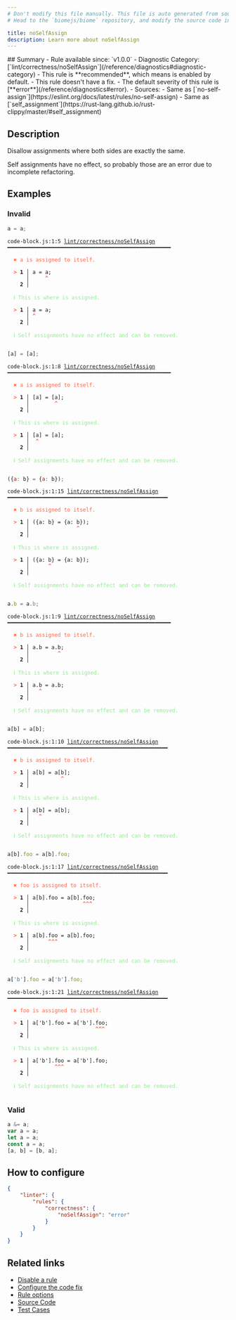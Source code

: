 ```yaml
---
# Don't modify this file manually. This file is auto generated from source, and you will lose your changes next time the website is built.
# Head to the `biomejs/biome` repository, and modify the source code in there.

title: noSelfAssign
description: Learn more about noSelfAssign
---
```


<Tabs>
<TabItem label="JavaScript (and super languages)" icon="seti:javascript">
## Summary
- Rule available since: `v1.0.0`
- Diagnostic Category: [`lint/correctness/noSelfAssign`](/reference/diagnostics#diagnostic-category)
- This rule is **recommended**, which means is enabled by default.
- This rule doesn't have a fix.
- The default severity of this rule is [**error**](/reference/diagnostics#error).
- Sources: 
  - Same as [`no-self-assign`](https://eslint.org/docs/latest/rules/no-self-assign)
  - Same as [`self_assignment`](https://rust-lang.github.io/rust-clippy/master/#self_assignment)

## Description
Disallow assignments where both sides are exactly the same.

Self assignments have no effect, so probably those are an error due to incomplete refactoring.

## Examples

### Invalid

```js
a = a;
```

<pre class="language-text"><code class="language-text">code-block.js:1:5 <a href="https://biomejs.dev/linter/rules/no-self-assign">lint/correctness/noSelfAssign</a> ━━━━━━━━━━━━━━━━━━━━━━━━━━━━━━━━━━━━━━━━━━━━━━━━━━━━<br /><br />  <strong><span style="color: Tomato;">✖</span></strong> <span style="color: Tomato;">a is assigned to itself.</span><br />  <br />  <strong><span style="color: Tomato;">&gt;</span></strong> <strong>1 │ </strong>a = a;<br />   <strong>   │ </strong>    <strong><span style="color: Tomato;">^</span></strong><br />    <strong>2 │ </strong><br />  <br />  <strong><span style="color: lightgreen;">ℹ</span></strong> <span style="color: lightgreen;">This is where is assigned.</span><br />  <br />  <strong><span style="color: Tomato;">&gt;</span></strong> <strong>1 │ </strong>a = a;<br />   <strong>   │ </strong><strong><span style="color: Tomato;">^</span></strong><br />    <strong>2 │ </strong><br />  <br />  <strong><span style="color: lightgreen;">ℹ</span></strong> <span style="color: lightgreen;">Self assignments have no effect and can be removed.</span><br />  <br /></code></pre>

```js
[a] = [a];
```

<pre class="language-text"><code class="language-text">code-block.js:1:8 <a href="https://biomejs.dev/linter/rules/no-self-assign">lint/correctness/noSelfAssign</a> ━━━━━━━━━━━━━━━━━━━━━━━━━━━━━━━━━━━━━━━━━━━━━━━━━━━━<br /><br />  <strong><span style="color: Tomato;">✖</span></strong> <span style="color: Tomato;">a is assigned to itself.</span><br />  <br />  <strong><span style="color: Tomato;">&gt;</span></strong> <strong>1 │ </strong>[a] = [a];<br />   <strong>   │ </strong>       <strong><span style="color: Tomato;">^</span></strong><br />    <strong>2 │ </strong><br />  <br />  <strong><span style="color: lightgreen;">ℹ</span></strong> <span style="color: lightgreen;">This is where is assigned.</span><br />  <br />  <strong><span style="color: Tomato;">&gt;</span></strong> <strong>1 │ </strong>[a] = [a];<br />   <strong>   │ </strong> <strong><span style="color: Tomato;">^</span></strong><br />    <strong>2 │ </strong><br />  <br />  <strong><span style="color: lightgreen;">ℹ</span></strong> <span style="color: lightgreen;">Self assignments have no effect and can be removed.</span><br />  <br /></code></pre>

```js
({a: b} = {a: b});
```

<pre class="language-text"><code class="language-text">code-block.js:1:15 <a href="https://biomejs.dev/linter/rules/no-self-assign">lint/correctness/noSelfAssign</a> ━━━━━━━━━━━━━━━━━━━━━━━━━━━━━━━━━━━━━━━━━━━━━━━━━━━<br /><br />  <strong><span style="color: Tomato;">✖</span></strong> <span style="color: Tomato;">b is assigned to itself.</span><br />  <br />  <strong><span style="color: Tomato;">&gt;</span></strong> <strong>1 │ </strong>(&#123;a: b&#125; = &#123;a: b&#125;);<br />   <strong>   │ </strong>              <strong><span style="color: Tomato;">^</span></strong><br />    <strong>2 │ </strong><br />  <br />  <strong><span style="color: lightgreen;">ℹ</span></strong> <span style="color: lightgreen;">This is where is assigned.</span><br />  <br />  <strong><span style="color: Tomato;">&gt;</span></strong> <strong>1 │ </strong>(&#123;a: b&#125; = &#123;a: b&#125;);<br />   <strong>   │ </strong>     <strong><span style="color: Tomato;">^</span></strong><br />    <strong>2 │ </strong><br />  <br />  <strong><span style="color: lightgreen;">ℹ</span></strong> <span style="color: lightgreen;">Self assignments have no effect and can be removed.</span><br />  <br /></code></pre>

```js
a.b = a.b;
```

<pre class="language-text"><code class="language-text">code-block.js:1:9 <a href="https://biomejs.dev/linter/rules/no-self-assign">lint/correctness/noSelfAssign</a> ━━━━━━━━━━━━━━━━━━━━━━━━━━━━━━━━━━━━━━━━━━━━━━━━━━━━<br /><br />  <strong><span style="color: Tomato;">✖</span></strong> <span style="color: Tomato;">b is assigned to itself.</span><br />  <br />  <strong><span style="color: Tomato;">&gt;</span></strong> <strong>1 │ </strong>a.b = a.b;<br />   <strong>   │ </strong>        <strong><span style="color: Tomato;">^</span></strong><br />    <strong>2 │ </strong><br />  <br />  <strong><span style="color: lightgreen;">ℹ</span></strong> <span style="color: lightgreen;">This is where is assigned.</span><br />  <br />  <strong><span style="color: Tomato;">&gt;</span></strong> <strong>1 │ </strong>a.b = a.b;<br />   <strong>   │ </strong>  <strong><span style="color: Tomato;">^</span></strong><br />    <strong>2 │ </strong><br />  <br />  <strong><span style="color: lightgreen;">ℹ</span></strong> <span style="color: lightgreen;">Self assignments have no effect and can be removed.</span><br />  <br /></code></pre>

```js
a[b] = a[b];
```

<pre class="language-text"><code class="language-text">code-block.js:1:10 <a href="https://biomejs.dev/linter/rules/no-self-assign">lint/correctness/noSelfAssign</a> ━━━━━━━━━━━━━━━━━━━━━━━━━━━━━━━━━━━━━━━━━━━━━━━━━━━<br /><br />  <strong><span style="color: Tomato;">✖</span></strong> <span style="color: Tomato;">b is assigned to itself.</span><br />  <br />  <strong><span style="color: Tomato;">&gt;</span></strong> <strong>1 │ </strong>a[b] = a[b];<br />   <strong>   │ </strong>         <strong><span style="color: Tomato;">^</span></strong><br />    <strong>2 │ </strong><br />  <br />  <strong><span style="color: lightgreen;">ℹ</span></strong> <span style="color: lightgreen;">This is where is assigned.</span><br />  <br />  <strong><span style="color: Tomato;">&gt;</span></strong> <strong>1 │ </strong>a[b] = a[b];<br />   <strong>   │ </strong>  <strong><span style="color: Tomato;">^</span></strong><br />    <strong>2 │ </strong><br />  <br />  <strong><span style="color: lightgreen;">ℹ</span></strong> <span style="color: lightgreen;">Self assignments have no effect and can be removed.</span><br />  <br /></code></pre>

```js
a[b].foo = a[b].foo;
```

<pre class="language-text"><code class="language-text">code-block.js:1:17 <a href="https://biomejs.dev/linter/rules/no-self-assign">lint/correctness/noSelfAssign</a> ━━━━━━━━━━━━━━━━━━━━━━━━━━━━━━━━━━━━━━━━━━━━━━━━━━━<br /><br />  <strong><span style="color: Tomato;">✖</span></strong> <span style="color: Tomato;">foo is assigned to itself.</span><br />  <br />  <strong><span style="color: Tomato;">&gt;</span></strong> <strong>1 │ </strong>a[b].foo = a[b].foo;<br />   <strong>   │ </strong>                <strong><span style="color: Tomato;">^</span></strong><strong><span style="color: Tomato;">^</span></strong><strong><span style="color: Tomato;">^</span></strong><br />    <strong>2 │ </strong><br />  <br />  <strong><span style="color: lightgreen;">ℹ</span></strong> <span style="color: lightgreen;">This is where is assigned.</span><br />  <br />  <strong><span style="color: Tomato;">&gt;</span></strong> <strong>1 │ </strong>a[b].foo = a[b].foo;<br />   <strong>   │ </strong>     <strong><span style="color: Tomato;">^</span></strong><strong><span style="color: Tomato;">^</span></strong><strong><span style="color: Tomato;">^</span></strong><br />    <strong>2 │ </strong><br />  <br />  <strong><span style="color: lightgreen;">ℹ</span></strong> <span style="color: lightgreen;">Self assignments have no effect and can be removed.</span><br />  <br /></code></pre>

```js
a['b'].foo = a['b'].foo;
```

<pre class="language-text"><code class="language-text">code-block.js:1:21 <a href="https://biomejs.dev/linter/rules/no-self-assign">lint/correctness/noSelfAssign</a> ━━━━━━━━━━━━━━━━━━━━━━━━━━━━━━━━━━━━━━━━━━━━━━━━━━━<br /><br />  <strong><span style="color: Tomato;">✖</span></strong> <span style="color: Tomato;">foo is assigned to itself.</span><br />  <br />  <strong><span style="color: Tomato;">&gt;</span></strong> <strong>1 │ </strong>a['b'].foo = a['b'].foo;<br />   <strong>   │ </strong>                    <strong><span style="color: Tomato;">^</span></strong><strong><span style="color: Tomato;">^</span></strong><strong><span style="color: Tomato;">^</span></strong><br />    <strong>2 │ </strong><br />  <br />  <strong><span style="color: lightgreen;">ℹ</span></strong> <span style="color: lightgreen;">This is where is assigned.</span><br />  <br />  <strong><span style="color: Tomato;">&gt;</span></strong> <strong>1 │ </strong>a['b'].foo = a['b'].foo;<br />   <strong>   │ </strong>       <strong><span style="color: Tomato;">^</span></strong><strong><span style="color: Tomato;">^</span></strong><strong><span style="color: Tomato;">^</span></strong><br />    <strong>2 │ </strong><br />  <br />  <strong><span style="color: lightgreen;">ℹ</span></strong> <span style="color: lightgreen;">Self assignments have no effect and can be removed.</span><br />  <br /></code></pre>

### Valid

```js
a &= a;
var a = a;
let a = a;
const a = a;
[a, b] = [b, a];
```

## How to configure
```json title="biome.json"
{
	"linter": {
		"rules": {
			"correctness": {
				"noSelfAssign": "error"
			}
		}
	}
}

```
## Related links

- [Disable a rule](/linter/#disable-a-rule)
- [Configure the code fix](/linter#configure-the-code-fix)
- [Rule options](/linter/#rule-options)
- [Source Code](https://github.com/biomejs/biome/blob/main/crates/biome_js_analyze/src/lint/correctness/no_self_assign.rs)
- [Test Cases](https://github.com/biomejs/biome/blob/main/crates/biome_js_analyze/tests/specs/correctness/noSelfAssign)

</TabItem>
</Tabs>

